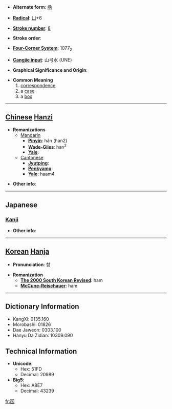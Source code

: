 * '''Alternate form''': [[凾]]

* '''[[Wiktionary:Chinese radical index| Radical]]''': [[Wiktionary:Chinese radical index 凵|凵]]+6

* '''[[Wiktionary:Chinese total strokes index|Stroke number]]''': [[Wiktionary:Chinese total strokes index 8|8]]

* '''Stroke order''': 

* '''[[Wiktionary:Chinese four corner index|Four-Corner System]]''': 1077<sub>2</sub>

* '''[[Wiktionary:Chinese Cangjie index|Cangjie input]]''': 山弓水 (UNE)

* '''Graphical Significance and Origin''': 

* '''Common Meaning'''
*#[[correspondence]]
*# a [[case]]
*# a [[box]]


----

== [[Chinese]] [[Hanzi]] ==

* '''Romanizations'''
** [[Mandarin]]
*** '''[[Pinyin]]''': hán (han2)
*** '''[[Wade-Giles]]''': han<sup>2</sup>
*** '''[[Yale]]''': 
**[[Cantonese]]
***'''[[Jyutping]]''':
***'''[[Penkyamp]]''': 
***'''[[Yale]]''': haam4

* '''Other info''': 

----

==Japanese==
===[[Kanji]]===
{{kanji|on readings=[[かん]] (kan)|kun readings=[[いれる]] (ireru), [[はこ]] (hako)}}

* '''Other info''':  

----

== [[Korean]] [[Hanja]] ==

* '''Pronunciation''': 함

* '''Romanization'''
** '''[[The 2000 South Korean Revised Romanization|The 2000 South Korean Revised]]''': ham
** '''[[McCune-Reischauer]]''': ham

----

== Dictionary Information ==

* KangXi: 0135.160
* Morobashi: 01826
* Dae Jaweon: 0303.100
* Hanyu Da Zidian: 10309.090

== Technical Information ==

* '''Unicode''':
** Hex: 51FD
** Decimal: 20989
* '''Big5''':
** Hex: A8E7
** Decimal: 43239

[[fr:函]]